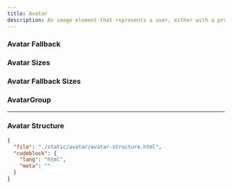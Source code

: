 ```yaml
---
title: Avatar
description: An image element that represents a user, either with a profile picture or initials.
---
```


<ComponentPreview src="/avatar/avatar" />

### Avatar Fallback

<ComponentPreview src="/avatar/avatar-fallback" />

### Avatar Sizes

<ComponentPreview className="flex-col md:flex-row" src="/avatar/avatar-sizes" />

### Avatar Fallback Sizes

<ComponentPreview src="/avatar/avatar-fallback-sizes" className="flex-col md:flex-row" />

### AvatarGroup

<ComponentPreview src="/avatar/avatar-group" />

---

### Avatar Structure

```json doc-gen:file
{
  "file": "./static/avatar/avatar-structure.html",
  "codeblock": {
    "lang": "html",
    "meta": ""
  }
}
```
